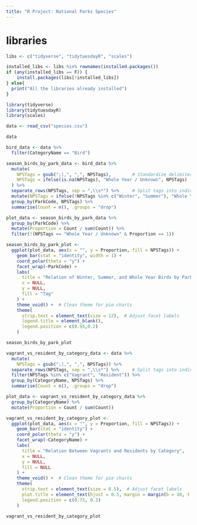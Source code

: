 ```yaml
---
title: "R Project: National Parks Species"
---
```


# libraries 
```r
libs <- c("tidyverse", "tidytuesdayR", "scales")

installed_libs <- libs %in% rownames(installed.packages())
if (any(installed_libs == F)) {
    install.packages(libs[!installed_libs])
} else{
  print("All the libraries already installed")
}
```

```r
library(tidyverse)
library(tidytuesdayR)
library(scales)
```

```r
data <- read_csv("species.csv")

data

```

```r
bird_data <- data %>% 
  filter(CategoryName == "Bird")

season_birds_by_park_data <- bird_data %>%
  mutate(
    NPSTags = gsub(";|,", ",", NPSTags),        # Standardize delimiters to ","
    NPSTags = ifelse(is.na(NPSTags), "Whole Year / Unknown", NPSTags)    # Mark missing tags
  ) %>%
  separate_rows(NPSTags, sep = ",\\s*") %>%     # Split tags into individual rows
  mutate(NPSTags = ifelse(!NPSTags %in% c("Winter", "Summer"), "Whole Year / Unknown", NPSTags)) %>%
  group_by(ParkCode, NPSTags) %>%
  summarise(Count = n(), .groups = "drop")

plot_data <- season_birds_by_park_data %>%
  group_by(ParkCode) %>%
  mutate(Proportion = Count / sum(Count)) %>% 
  filter(!(NPSTags == "Whole Year / Unknown" & Proportion == 1))

season_birds_by_park_plot <-
  ggplot(plot_data, aes(x = "", y = Proportion, fill = NPSTags)) +
    geom_bar(stat = "identity", width = 1) +
    coord_polar(theta = "y") +
    facet_wrap(~ParkCode) +
    labs(
      title = "Relation of Winter, Summer, and Whole Year Birds by Park",
      x = NULL,
      y = NULL,
      fill = "Tag"
    ) +
    theme_void() +  # Clean theme for pie charts
    theme(
      strip.text = element_text(size = 12),  # Adjust facet labels
      legend.title = element_blank(),
      legend.position = c(0.95,0.2)
    )

season_birds_by_park_plot
```

```r
vagrant_vs_resident_by_category_data <- data %>%
  mutate(
    NPSTags = gsub(";|,", ",", NPSTags)) %>%
  separate_rows(NPSTags, sep = ",\\s*") %>%     # Split tags into individual rows
  filter(NPSTags %in% c("Vagrant", "Resident")) %>%
  group_by(CategoryName, NPSTags) %>%
  summarise(Count = n(), .groups = "drop")

plot_data <- vagrant_vs_resident_by_category_data %>%
  group_by(CategoryName) %>%
  mutate(Proportion = Count / sum(Count))

vagrant_vs_resident_by_category_plot <-
  ggplot(plot_data, aes(x = "", y = Proportion, fill = NPSTags)) +
    geom_bar(stat = "identity") +
    coord_polar(theta = "y") +
    facet_wrap(~CategoryName) +
    labs(
      title = "Relation Between Vagrants and Residents by Category",
      x = NULL,
      y = NULL,
      fill = NULL
    ) +
    theme_void() +  # Clean theme for pie charts
    theme(
      strip.text = element_text(size = 8.5),  # Adjust facet labels
      plot.title = element_text(hjust = 0.5, margin = margin(b = 10, t = 10)),
      legend.position = c(0.75, 0.2)
    )

vagrant_vs_resident_by_category_plot
```